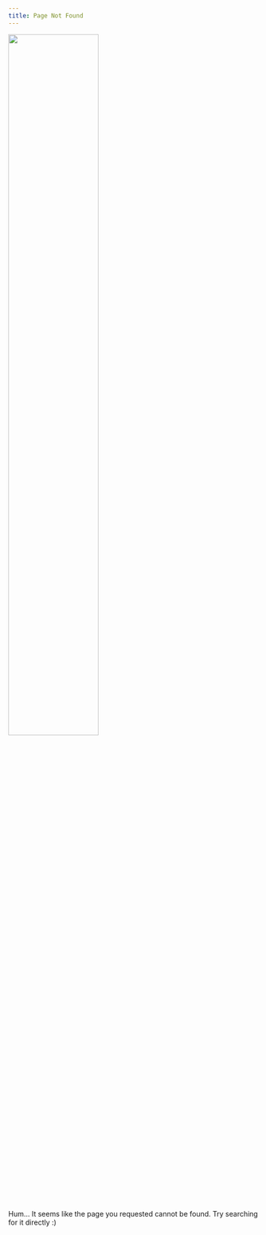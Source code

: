 ```yaml
---
title: Page Not Found
---
```



![](pics/404_image.png){width=60% fig-align="center"}


Hum... It seems like the page you requested cannot be found. Try searching for it directly :)

